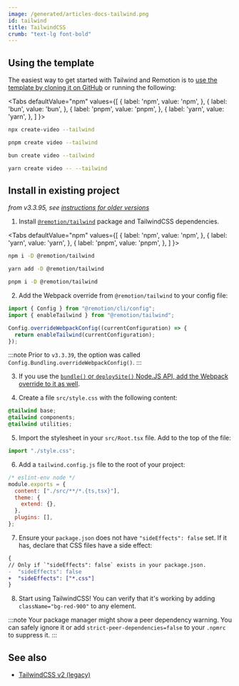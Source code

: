 ```yaml
---
image: /generated/articles-docs-tailwind.png
id: tailwind
title: TailwindCSS
crumb: "text-lg font-bold"
---
```



## Using the template

The easiest way to get started with Tailwind and Remotion is to [use the template by cloning it on GitHub](https://github.com/remotion-dev/template-tailwind) or running the following:

<Tabs
defaultValue="npm"
values={[
{ label: 'npm', value: 'npm', },
{ label: 'bun', value: 'bun', },
{ label: 'pnpm', value: 'pnpm', },
{ label: 'yarn', value: 'yarn', },
]
}>
<TabItem value="npm">

```bash
npx create-video --tailwind
```

  </TabItem>
  <TabItem value="pnpm">

```bash
pnpm create video --tailwind
```

  </TabItem>
  <TabItem value="bun">

```bash
bun create video --tailwind
```

  </TabItem>
  <TabItem value="yarn">

```bash
yarn create video -- --tailwind
```

  </TabItem>

</Tabs>

## Install in existing project

_from v3.3.95, see [instructions for older versions](https://github.com/remotion-dev/remotion/blob/88a5d8d17f50d6ab2b8a408556118d15a3686343/packages/docs/docs/tailwind.md)_

1. Install [`@remotion/tailwind`](/docs/tailwind/tailwind) package and TailwindCSS dependencies.

<Tabs
defaultValue="npm"
values={[
{ label: 'npm', value: 'npm', },
{ label: 'yarn', value: 'yarn', },
{ label: 'pnpm', value: 'pnpm', },
]
}>
<TabItem value="npm">

```bash
npm i -D @remotion/tailwind
```

  </TabItem>

  <TabItem value="yarn">

```bash
yarn add -D @remotion/tailwind
```

  </TabItem>
  <TabItem value="pnpm">

```bash
pnpm i -D @remotion/tailwind
```

  </TabItem>
</Tabs>

2. Add the Webpack override from `@remotion/tailwind` to your config file:

```ts twoslash title="remotion.config.ts"
import { Config } from "@remotion/cli/config";
import { enableTailwind } from "@remotion/tailwind";

Config.overrideWebpackConfig((currentConfiguration) => {
  return enableTailwind(currentConfiguration);
});
```

:::note
Prior to `v3.3.39`, the option was called `Config.Bundling.overrideWebpackConfig()`.
:::

3. If you use the [`bundle()` or `deploySite()` Node.JS API, add the Webpack override to it as well](/docs/webpack#when-using-bundle-and-deploysite).

4. Create a file `src/style.css` with the following content:

```css title="src/style.css"
@tailwind base;
@tailwind components;
@tailwind utilities;
```

5. Import the stylesheet in your `src/Root.tsx` file. Add to the top of the file:

```js title="src/Root.tsx"
import "./style.css";
```

6. Add a `tailwind.config.js` file to the root of your project:

```js title="tailwind.config.js"
/* eslint-env node */
module.exports = {
  content: ["./src/**/*.{ts,tsx}"],
  theme: {
    extend: {},
  },
  plugins: [],
};
```

7. Ensure your `package.json` does not have `"sideEffects": false` set. If it has, declare that CSS files have a side effect:

```diff title="package.json"
{
// Only if `"sideEffects": false` exists in your package.json.
-  "sideEffects": false
+  "sideEffects": ["*.css"]
}
```

8. Start using TailwindCSS! You can verify that it's working by adding `className="bg-red-900"` to any element.

:::note
Your package manager might show a peer dependency warning. You can safely ignore it or add `strict-peer-dependencies=false` to your `.npmrc` to suppress it.
:::

## See also

- [TailwindCSS v2 (legacy)](/docs/tailwind-legacy)
